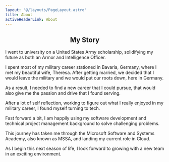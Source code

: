 ```yaml
---
layout: '@/layouts/PageLayout.astro'
title: About
activeHeaderLink: About
---
```


## <center>My Story</center>

I went to university on a United States Army scholarship, solidifying my future as both an Armor and Intelligence Officer.

I spent most of my military career stationed in Bavaria, Germany, where I met my beautiful wife, Theresa. After getting married, we decided that I would leave the military and we would put our roots down, here in Germany.

As a result, I needed to find a new career that I could pursue, that would also give me the passion and drive that I found serving.

After a lot of self reflection, working to figure out what I really enjoyed in my military career, I found myself turning to tech.

Fast forward a bit, I am happily using my software development and technical project management background to solve challenging problems.

This journey has taken me through the Microsoft Software and Systems Academy, also known as MSSA, and landing my current role in Cloud.

As I begin this next season of life, I look forward to growing with a new team in an exciting environment.

[//]: # ([//]: # &#40;import logo from '@/assets/logo.svg'&#41;)
[//]: # ()
[//]: # ([//]: # &#40;import { Image } from 'astro:assets'&#41;)
[//]: # ()
[//]: # (<Image alt="Nordlys logo, a drawing of two gray mountains with green northern lights in the background" src={logo} loading="eager" class="w-1/3 md:w-1/6 mx-auto" />)